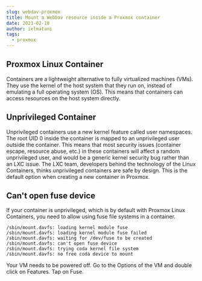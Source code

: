 ```yaml
---
slug: webdav-proxmox
title: Mount a WebDav resource inside a Proxmox container
date: 2021-02-18
author: ielmatani
tags:
  - proxmox
---
```


## Proxmox Linux Container

Containers are a lightweight alternative to fully virtualized machines (VMs). They use the kernel of the host system that they run on, instead of emulating a full operating system (OS). This means that containers can access resources on the host system directly.

## Unprivileged Container

Unprivileged containers use a new kernel feature called user namespaces. The root UID 0 inside the container is mapped to an unprivileged user outside the container. This means that most security issues (container escape, resource abuse, etc.) in these containers will affect a random unprivileged user, and would be a generic kernel security bug rather than an LXC issue. The LXC team, developers behind the technology of the Linux Containers, thinks unprivileged containers are safe by design. This is the default option when creating a new container in Proxmox.

## Can't open fuse device
If your container is unprivileged, which is by default with Proxmox Linux Containers, you need to allow using fuse file systems in a container.

```
/sbin/mount.davfs: loading kernel module fuse
/sbin/mount.davfs: loading kernel module fuse failed
/sbin/mount.davfs: waiting for /dev/fuse to be created
/sbin/mount.davfs: can't open fuse device
/sbin/mount.davfs: trying coda kernel file system
/sbin/mount.davfs: no free coda device to mount
```
Your VM needs to be powered off. Go to the Options of the VM and double click on Features. Tap on Fuse.
